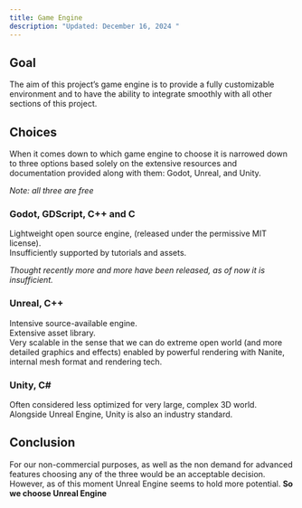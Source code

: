 ```yaml
---
title: Game Engine
description: "Updated: December 16, 2024 "
---
```


## Goal
The aim of this project’s game engine is to provide a fully customizable environment and to have the ability to integrate smoothly with all other sections of this project.

## Choices
When it comes down to which game engine to choose it is narrowed down to three options based solely on the extensive resources and documentation provided along with them:
Godot, Unreal, and Unity.

*Note: all three are free*

### Godot, GDScript, C++ and C
Lightweight open source engine,
(released under the permissive MIT license).<br />
Insufficiently supported by tutorials and assets. <br />

*Thought recently more and more have been released, as of now it is insufficient.*

### Unreal, C++
Intensive source-available engine.<br />
Extensive asset library.<br />
Very scalable in the sense that we can do extreme open world (and more detailed graphics and effects) enabled by powerful rendering with Nanite, internal mesh format and rendering tech.

### Unity, C#
Often considered less optimized for very large, complex 3D world.<br />
Alongside Unreal Engine, Unity is also an industry standard.

## Conclusion
For our non-commercial purposes, as well as the non demand for advanced features choosing any of the three would be an acceptable decision. However, as of this moment Unreal Engine seems to hold more potential.
**So we choose Unreal Engine**




